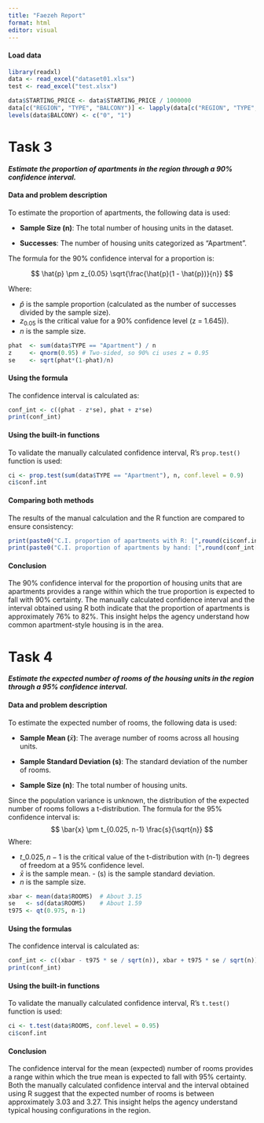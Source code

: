 ```yaml
---
title: "Faezeh Report"
format: html
editor: visual
---
```


#### Load data

```r
library(readxl)
data <- read_excel("dataset01.xlsx")
test <- read_excel("test.xlsx")

data$STARTING_PRICE <- data$STARTING_PRICE / 1000000
data[c("REGION", "TYPE", "BALCONY")] <- lapply(data[c("REGION", "TYPE", "BALCONY")], as.factor)
levels(data$BALCONY) <- c("0", "1")
```

# Task 3

***Estimate the proportion of apartments in the region through a 90% confidence interval.***

#### Data and problem description

To estimate the proportion of apartments, the following data is used:

-   **Sample Size (n)**: The total number of housing units in the dataset.

-   **Successes**: The number of housing units categorized as "Apartment".

The formula for the 90% confidence interval for a proportion is:

$$ \hat{p} \pm z_{0.05} \sqrt{\frac{\hat{p}(1 - \hat{p})}{n}} $$

Where:

-   $\hat{p}$ is the sample proportion (calculated as the number of successes divided by the sample size).
-   $z_{0.05}$ is the critical value for a 90% confidence level (z = 1.645)).
-   $n$ is the sample size.

```r
phat  <- sum(data$TYPE == "Apartment") / n
z     <- qnorm(0.95) # Two-sided, so 90% ci uses z = 0.95
se    <- sqrt(phat*(1-phat)/n)
```

#### Using the formula

The confidence interval is calculated as:

```r
conf_int <- c((phat - z*se), phat + z*se)
print(conf_int)
```

#### Using the built-in functions

To validate the manually calculated confidence interval, R's `prop.test()` function is used:

```r
ci <- prop.test(sum(data$TYPE == "Apartment"), n, conf.level = 0.9)
ci$conf.int
```

#### Comparing both methods

The results of the manual calculation and the R function are compared to ensure consistency:

```r
print(paste0("C.I. proportion of apartments with R: [",round(ci$conf.int[1],3), ", ",round(ci$conf.int[2],3),"]"))
print(paste0("C.I. proportion of apartments by hand: [",round(conf_int[1],3), ", ",round(conf_int[2],3),"]"))
```

#### Conclusion

The 90% confidence interval for the proportion of housing units that are apartments provides a range within which the true proportion is expected to fall with 90% certainty. The manually calculated confidence interval and the interval obtained using R both indicate that the proportion of apartments is approximately 76% to 82%. This insight helps the agency understand how common apartment-style housing is in the area.

# Task 4

***Estimate the expected number of rooms of the housing units in the region through a 95% confidence interval.***

#### Data and problem description

To estimate the expected number of rooms, the following data is used:

-   **Sample Mean (**$\bar{x}$**)**: The average number of rooms across all housing units.

-   **Sample Standard Deviation (s)**: The standard deviation of the number of rooms.

-   **Sample Size (n)**: The total number of housing units.

Since the population variance is unknown, the distribution of the expected number of rooms follows a t-distribution. The formula for the 95% confidence interval is: $$ \bar{x} \pm t_{0.025, n-1} \frac{s}{\sqrt{n}} $$ Where:

-   $t\_{0.025, n-1}$ is the critical value of the t-distribution with (n-1) degrees of freedom at a 95% confidence level.
-   $\bar{x}$ is the sample mean. - (s) is the sample standard deviation.
-   $n$ is the sample size.

```r
xbar <- mean(data$ROOMS)  # About 3.15
se   <- sd(data$ROOMS)    # About 1.59
t975 <- qt(0.975, n-1)
```

#### Using the formulas

The confidence interval is calculated as:

```r
conf_int <- c((xbar - t975 * se / sqrt(n)), xbar + t975 * se / sqrt(n))
print(conf_int)
```

#### Using the built-in functions

To validate the manually calculated confidence interval, R's `t.test()` function is used:

```r
ci <- t.test(data$ROOMS, conf.level = 0.95)
ci$conf.int
```

#### Conclusion

The confidence interval for the mean (expected) number of rooms provides a range within which the true mean is expected to fall with 95% certainty. Both the manually calculated confidence interval and the interval obtained using R suggest that the expected number of rooms is between approximately 3.03 and 3.27. This insight helps the agency understand typical housing configurations in the region.
